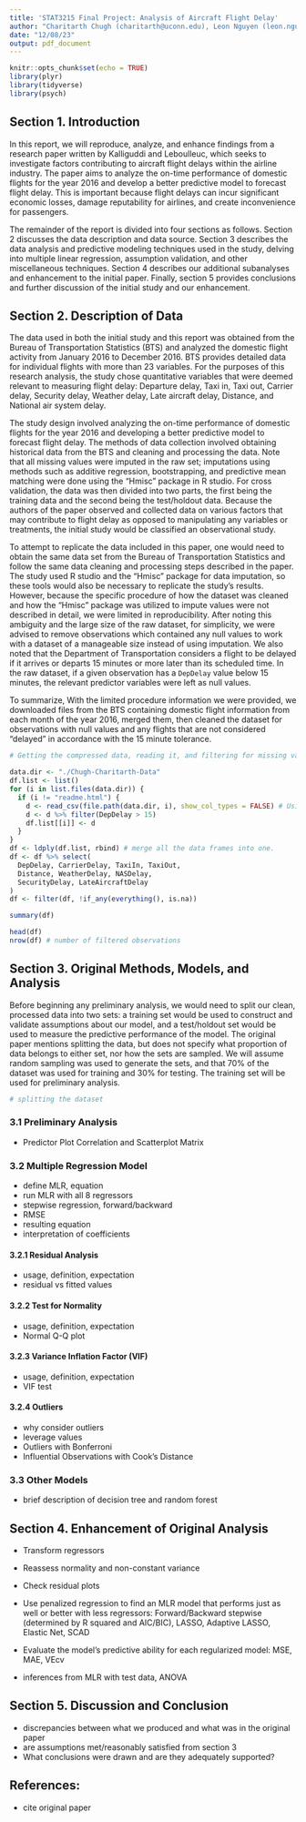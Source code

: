 ```yaml
---
title: 'STAT3215 Final Project: Analysis of Aircraft Flight Delay'
author: "Charitarth Chugh (charitarth@uconn.edu), Leon Nguyen (leon.nguyen@uconn.edu)"
date: "12/08/23"
output: pdf_document
---
```

```r
knitr::opts_chunk$set(echo = TRUE)
library(plyr)
library(tidyverse)
library(psych)
```

## Section 1. Introduction

In this report, we will reproduce, analyze, and enhance findings from a research paper written by Kalliguddi and Leboulleuc, which seeks to investigate factors contributing to aircraft flight delays within the airline industry. The paper aims to analyze the on-time performance of domestic flights for the year 2016 and develop a better predictive model to forecast flight delay. This is important because flight delays can incur significant economic losses, damage reputability for airlines, and create inconvenience for passengers.

The remainder of the report is divided into four sections as follows. Section 2 discusses the data description and data source. Section 3 describes the data analysis and predictive modeling techniques used in the study, delving into multiple linear regression, assumption validation, and other miscellaneous techniques. Section 4 describes our additional subanalyses and enhancement to the initial paper. Finally, section 5 provides conclusions and further discussion of the initial study and our enhancement.

## Section 2. Description of Data

The data used in both the initial study and this report was obtained from the Bureau of Transportation Statistics (BTS) and analyzed the domestic flight activity from January 2016 to December 2016. BTS provides detailed data for individual flights with more than 23 variables. For the purposes of this research analysis, the study chose quantitative variables that were deemed relevant to measuring flight delay: Departure delay, Taxi in, Taxi out, Carrier delay, Security delay, Weather delay, Late aircraft delay, Distance, and National air system delay.

The study design involved analyzing the on-time performance of domestic flights for the year 2016 and developing a better predictive model to forecast flight delay. The methods of data collection involved obtaining historical data from the BTS and cleaning and processing the data. Note that all missing values were imputed in the raw set; imputations using methods such as additive regression, bootstrapping, and predictive mean matching were done using the "Hmisc" package in R studio. For cross validation, the data was then divided into two parts, the first being the training data and the second being the test/holdout data. Because the authors of the paper observed and collected data on various factors that may contribute to flight delay as opposed to manipulating any variables or treatments, the initial study would be classified an observational study.

To attempt to replicate the data included in this paper, one would need to obtain the same data set from the Bureau of Transportation Statistics and follow the same data cleaning and processing steps described in the paper. The study used R studio and the "Hmisc" package for data imputation, so these tools would also be necessary to replicate the study's results. However, because the specific procedure of how the dataset was cleaned and how the “Hmisc” package was utilized to impute values were not described in detail, we were limited in reproducibility. After noting this ambiguity and the large size of the raw dataset, for simplicity, we were advised to remove observations which contained any null values to work with a dataset of a manageable size instead of using imputation. We also noted that the Department of Transportation considers a flight to be delayed if it arrives or departs 15 minutes or more later than its scheduled time. In the raw dataset, if a given observation has a `DepDelay` value below 15 minutes, the relevant predictor variables were left as null values.

To summarize, With the limited procedure information we were provided, we downloaded files from the BTS containing domestic flight information from each month of the year 2016, merged them, then cleaned the dataset for observations with null values and any flights that are not considered “delayed” in accordance with the 15 minute tolerance. 

```r
# Getting the compressed data, reading it, and filtering for missing values.

data.dir <- "./Chugh-Charitarth-Data"
df.list <- list()
for (i in list.files(data.dir)) {
  if (i != "readme.html") {
    d <- read_csv(file.path(data.dir, i), show_col_types = FALSE) # Using show_col_types=FALSE to mute extra output
    d <- d %>% filter(DepDelay > 15)
    df.list[[i]] <- d
  }
}
df <- ldply(df.list, rbind) # merge all the data frames into one.
df <- df %>% select(
  DepDelay, CarrierDelay, TaxiIn, TaxiOut,
  Distance, WeatherDelay, NASDelay,
  SecurityDelay, LateAircraftDelay
)
df <- filter(df, !if_any(everything(), is.na))
```

```r
summary(df)
```

```r
head(df)
nrow(df) # number of filtered observations
```

## Section 3. Original Methods, Models, and Analysis

Before beginning any preliminary analysis, we would need to split our clean, processed data into two sets: a training set would be used to construct and validate assumptions about our model, and a test/holdout set would be used to measure the predictive performance of the model. The original paper mentions splitting the data, but does not specify what proportion of data belongs to either set, nor how the sets are sampled. We will assume random sampling was used to generate the sets, and that 70% of the dataset was used for training and 30% for testing. The training set will be used for preliminary analysis.

```r
# splitting the dataset
```

### 3.1 Preliminary Analysis

- Predictor Plot Correlation and Scatterplot Matrix

### 3.2 Multiple Regression Model

- define MLR, equation
- run MLR with all 8 regressors
- stepwise regression, forward/backward
- RMSE
- resulting equation
- interpretation of coefficients

#### 3.2.1 Residual Analysis

- usage, definition, expectation
- residual vs fitted values

#### 3.2.2 Test for Normality

- usage, definition, expectation
- Normal Q-Q plot

#### 3.2.3 Variance Inflation Factor (VIF)

- usage, definition, expectation
- VIF test

#### 3.2.4 Outliers

- why consider outliers
- leverage values
- Outliers with Bonferroni
- Influential Observations with Cook's Distance

### 3.3 Other Models

- brief description of decision tree and random forest 

## Section 4. Enhancement of Original Analysis

- Transform regressors
- Reassess normality and non-constant variance
- Check residual plots
- Use penalized regression to find an MLR model that performs just as well or better with less regressors: Forward/Backward stepwise (determined by R squared and AIC/BIC), LASSO, Adaptive LASSO, Elastic Net, SCAD
-	Evaluate the model’s predictive ability for each regularized model: MSE, MAE, VEcv

- inferences from MLR with test data, ANOVA

## Section 5. Discussion and Conclusion

- discrepancies between what we produced and what was in the original paper
- are assumptions met/reasonably satisfied from section 3
-	What conclusions were drawn and are they adequately supported?

## References:

- cite original paper
